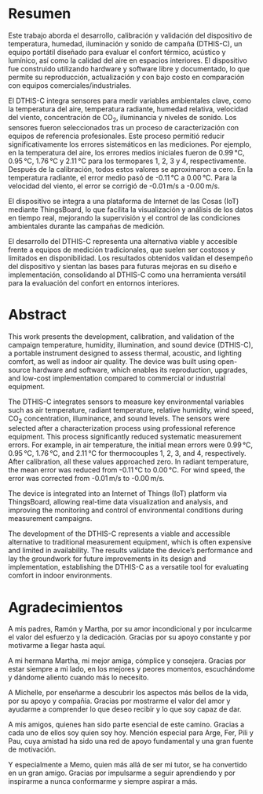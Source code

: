 # Resumen {.unnumbered}

Este trabajo aborda el desarrollo, calibración y validación del dispositivo de temperatura, humedad, iluminación y sonido de campaña (DTHIS-C), un equipo portátil diseñado para evaluar el confort térmico, acústico y lumínico, así como la calidad del aire en espacios interiores. El dispositivo fue construido utilizando hardware y software libre y documentado, lo que permite su reproducción, actualización y con bajo costo en comparación con equipos comerciales/industriales.

El DTHIS-C integra sensores para medir variables ambientales clave, como la temperatura del aire, temperatura radiante, humedad relativa, velocidad del viento, concentración de CO<sub>2</sub>, iluminancia y niveles de sonido. Los sensores fueron seleccionados tras un proceso de caracterización con equipos de referencia profesionales. Este proceso permitió reducir significativamente los errores sistemáticos en las mediciones. Por ejemplo, en la temperatura del aire, los errores medios iniciales fueron de 0.99 °C, 0.95 °C, 1.76 °C y 2.11 °C para los termopares 1, 2, 3 y 4, respectivamente. Después de la calibración, todos estos valores se aproximaron a cero. En la temperatura radiante, el error medio pasó de -0.11 °C a 0.00 °C. Para la velocidad del viento, el error se corrigió de -0.01 m/s a -0.00 m/s.

El dispositivo se integra a una plataforma de Internet de las Cosas (IoT) mediante ThingsBoard, lo que facilita la visualización y análisis de los datos en tiempo real, mejorando la supervisión y el control de las condiciones ambientales durante las campañas de medición. 

El desarrollo del DTHIS-C representa una alternativa viable y accesible frente a equipos de medición tradicionales, que suelen ser costosos y limitados en disponibilidad. Los resultados obtenidos validan el desempeño del dispositivo y sientan las bases para futuras mejoras en su diseño e implementación, consolidando al DTHIS-C como una herramienta versátil para la evaluación del confort en entornos interiores.

# Abstract {.unnumbered}

This work presents the development, calibration, and validation of the campaign temperature, humidity, illumination, and sound device (DTHIS-C), a portable instrument designed to assess thermal, acoustic, and lighting comfort, as well as indoor air quality. The device was built using open-source hardware and software, which enables its reproduction, upgrades, and low-cost implementation compared to commercial or industrial equipment.

The DTHIS-C integrates sensors to measure key environmental variables such as air temperature, radiant temperature, relative humidity, wind speed, CO<sub>2</sub> concentration, illuminance, and sound levels. The sensors were selected after a characterization process using professional reference equipment. This process significantly reduced systematic measurement errors. For example, in air temperature, the initial mean errors were 0.99 °C, 0.95 °C, 1.76 °C, and 2.11 °C for thermocouples 1, 2, 3, and 4, respectively. After calibration, all these values approached zero. In radiant temperature, the mean error was reduced from -0.11 °C to 0.00 °C. For wind speed, the error was corrected from -0.01 m/s to -0.00 m/s.

The device is integrated into an Internet of Things (IoT) platform via ThingsBoard, allowing real-time data visualization and analysis, and improving the monitoring and control of environmental conditions during measurement campaigns.

The development of the DTHIS-C represents a viable and accessible alternative to traditional measurement equipment, which is often expensive and limited in availability. The results validate the device's performance and lay the groundwork for future improvements in its design and implementation, establishing the DTHIS-C as a versatile tool for evaluating comfort in indoor environments.

# Agradecimientos {.unnumbered}

A mis padres, Ramón y Martha, por su amor incondicional y por inculcarme el valor del esfuerzo y la dedicación. Gracias por su apoyo constante y por motivarme a llegar hasta aquí.

A mi hermana Martha, mi mejor amiga, cómplice y consejera. Gracias por estar siempre a mi lado, en los mejores y peores momentos, escuchándome y dándome aliento cuando más lo necesito.

A Michelle, por enseñarme a descubrir los aspectos más bellos de la vida, por su apoyo y compañía. Gracias por mostrarme el valor del amor y ayudarme a comprender lo que deseo recibir y lo que soy capaz de dar.

A mis amigos, quienes han sido parte esencial de este camino. Gracias a cada uno de ellos soy quien soy hoy. Mención especial para Arge, Fer, Pili y Pau, cuya amistad ha sido una red de apoyo fundamental y una gran fuente de motivación.

Y especialmente a Memo, quien más allá de ser mi tutor, se ha convertido en un gran amigo. Gracias por impulsarme a seguir aprendiendo y por inspirarme a nunca conformarme y siempre aspirar a más.